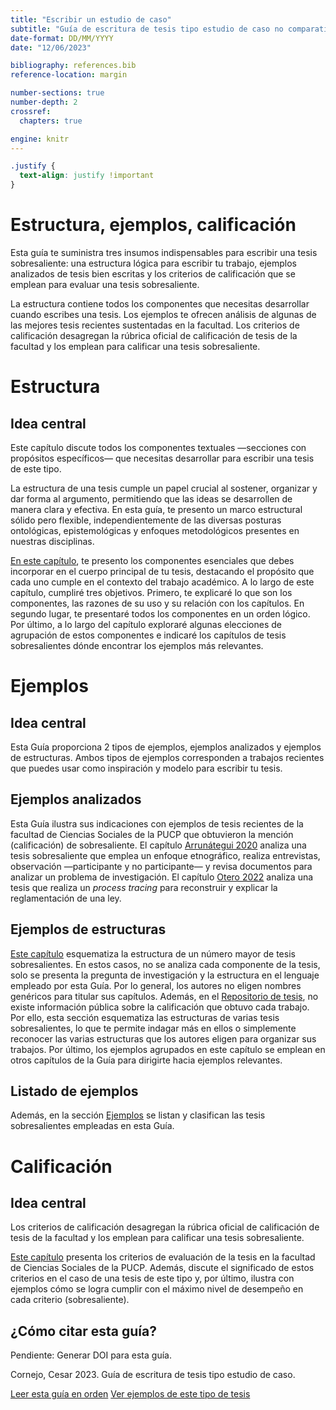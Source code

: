 ```yaml
---
title: "Escribir un estudio de caso"
subtitle: "Guía de escritura de tesis tipo estudio de caso no comparativo"
date-format: DD/MM/YYYY
date: "12/06/2023"

bibliography: references.bib
reference-location: margin

number-sections: true
number-depth: 2
crossref:
  chapters: true

engine: knitr
---
```


```css
.justify {
  text-align: justify !important
}
```

# Estructura, ejemplos, calificación {.unnumbered}
::: justify
Esta guía te suministra tres insumos indispensables para escribir una tesis sobresaliente: una estructura lógica para escribir tu trabajo, ejemplos analizados de tesis bien escritas y los criterios de calificación que se emplean para evaluar una tesis sobresaliente.

La estructura contiene todos los componentes que necesitas desarrollar cuando escribes una tesis. Los ejemplos te ofrecen análisis de algunas de las mejores tesis recientes sustentadas en la facultad.  Los criterios de calificación desagregan la rúbrica oficial de calificación de tesis de la facultad y los emplean para calificar una tesis sobresaliente.
:::

# Estructura

::: callout-tip
## Idea central

Este capítulo discute todos los componentes textuales ---secciones con propósitos específicos--- que necesitas desarrollar para escribir una tesis de este tipo.
:::

::: justify
La estructura de una tesis cumple un papel crucial al sostener, organizar y dar forma al argumento, permitiendo que las ideas se desarrollen de manera clara y efectiva. En esta guía, te presento un marco estructural sólido pero flexible, independientemente de las diversas posturas ontológicas, epistemológicas y enfoques metodológicos presentes en nuestras disciplinas.

[En este capítulo](/caso/02-caso.qmd), te presento los componentes esenciales que debes incorporar en el cuerpo principal de tu tesis, destacando el propósito que cada uno cumple en el contexto del trabajo académico. A lo largo de este capítulo, cumpliré tres objetivos. Primero, te explicaré lo que son los componentes, las razones de su uso y su relación con los capítulos. En segundo lugar, te presentaré todos los componentes en un orden lógico. Por último, a lo largo del capítulo exploraré algunas elecciones de agrupación de estos componentes e indicaré los capítulos de tesis sobresalientes dónde encontrar los ejemplos más relevantes.
:::

# Ejemplos

::: callout-tip
## Idea central

Esta Guía proporciona 2 tipos de ejemplos, ejemplos analizados y ejemplos de estructuras. Ambos tipos de ejemplos corresponden a trabajos recientes que puedes usar como inspiración y modelo para escribir tu tesis.
:::

## Ejemplos analizados
::: justify
Esta Guía ilustra sus indicaciones con ejemplos de tesis recientes de la facultad de Ciencias Sociales de la PUCP que obtuvieron la mención (calificación) de sobresaliente. El capítulo [Arrunátegui 2020](/ej/arrunategui2020.qmd) analiza una tesis sobresaliente que emplea un enfoque etnográfico, realiza entrevistas, observación ---participante y no participante--- y revisa documentos para analizar un problema de investigación. El capítulo [Otero 2022](/ej/otero2022.qmd) analiza una tesis que realiza un *process tracing* para reconstruir y explicar la reglamentación de una ley.   
:::

## Ejemplos de estructuras

::: justify
[Este capítulo](/caso/02-caso.qmd) esquematiza la estructura de un número mayor de tesis sobresalientes. En estos casos, no se analiza cada componente de la tesis, solo se presenta la pregunta de investigación y la estructura en el lenguaje empleado por esta Guía. Por lo general, los autores no eligen nombres genéricos para titular sus capítulos. Además, en el [Repositorio de tesis](https://repositorio.pucp.edu.pe/index/handle/123456789/9120), no existe información pública sobre la calificación que obtuvo cada trabajo. Por ello, esta sección esquematiza las estructuras de varias tesis sobresalientes, lo que te permite indagar más en ellos o simplemente reconocer las varias estructuras que los autores eligen para organizar sus trabajos. Por último, los ejemplos agrupados en este capítulo se emplean en otros capítulos de la Guía para dirigirte hacia ejemplos relevantes.
:::

## Listado de ejemplos

::: justify
Además, en la sección [Ejemplos](/ej/tipo.qmd) se listan y clasifican las tesis sobresalientes empleadas en esta Guía.
:::

# Calificación

::: callout-tip
## Idea central

Los criterios de calificación desagregan la rúbrica oficial de calificación de tesis de la facultad y los emplean para calificar una tesis sobresaliente.
:::

::: justify
[Este capítulo](/caso/03-caso.qmd) presenta los criterios de evaluación de la tesis en la facultad de Ciencias Sociales de la PUCP. Además, discute el significado de estos criterios en el caso de una tesis de este tipo y, por último, ilustra con ejemplos cómo se logra cumplir con el máximo nivel de desempeño en cada criterio (sobresaliente).
:::

## ¿Cómo citar esta guía?

Pendiente: Generar DOI para esta guía.

Cornejo, Cesar 2023. Guía de escritura de tesis tipo estudio de caso.

<p class="buttons" style="text-align:center;">

[<i class="bi bi-list-check"></i> Leer esta guía en orden](/caso/01-caso.qmd){.btn .btn-danger} [<i class="bi bi-arrow-up-right-square"></i> Ver ejemplos de este tipo de tesis](/ej/tipo.qmd){.btn .btn-danger}

</p>

